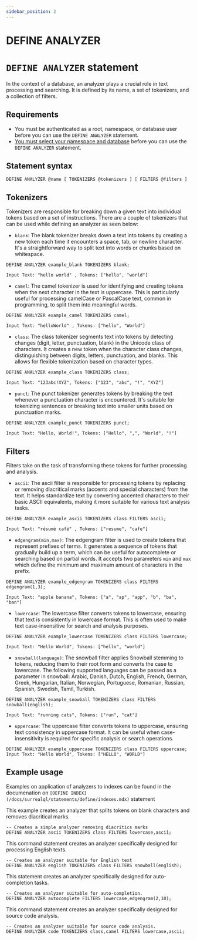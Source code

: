 ```yaml
---
sidebar_position: 2
---
```


# DEFINE ANALYZER

# `DEFINE ANALYZER` statement

In the context of a database, an analyzer plays a crucial role in text processing and searching. It is defined by its name, a set of tokenizers, and a collection of filters.

## Requirements
- You must be authenticated as a root, namespace, or database user before you can use the `DEFINE ANALYZER` statement.
- [You must select your namespace and database](/docs/surrealql/statements/use) before you can use the `DEFINE ANALYZER` statement.

## Statement syntax

```surql title="SurrealQL Syntax"
DEFINE ANALYZER @name [ TOKENIZERS @tokenizers ] [ FILTERS @filters ]
```

## Tokenizers
Tokenizers are responsible for breaking down a given text into individual tokens based on a set of instructions. There are a couple of tokenizers that can be used while defining an analyzer as seen below:

- `blank`: The blank tokenizer breaks down a text into tokens by creating a new token each time it encounters a space, tab, or newline character. It's a straightforward way to split text into words or chunks based on whitespace.

```surql
DEFINE ANALYZER example_blank TOKENIZERS blank;

Input Text: "hello world" , Tokens: ["hello", "world"]
```
- `camel`: The camel tokenizer is used for identifying and creating tokens when the next character in the text is uppercase. This is particularly useful for processing camelCase or PascalCase text, common in programming, to split them into meaningful words.

```surql
DEFINE ANALYZER example_camel TOKENIZERS camel;

Input Text: "helloWorld" , Tokens: ["hello", "World"]
```
- `class`: The class tokenizer segments text into tokens by detecting changes (digit, letter, punctuation, blank) in the Unicode class of characters. It creates a new token when the character class changes, distinguishing between digits, letters, punctuation, and blanks. This allows for flexible tokenization based on character types.

```surql
DEFINE ANALYZER example_class TOKENIZERS class;

Input Text: "123abc!XYZ", Tokens: ["123", "abc", "!", "XYZ"]
```
- `punct`: The punct tokenizer generates tokens by breaking the text whenever a punctuation character is encountered. It's suitable for tokenizing sentences or breaking text into smaller units based on punctuation marks.

```surql
DEFINE ANALYZER example_punct TOKENIZERS punct;

Input Text: "Hello, World!", Tokens: ["Hello", ",", "World", "!"]
```

## Filters

Filters take on the task of transforming these tokens for further processing and analysis.

- `ascii`: The ascii filter is responsible for processing tokens by replacing or removing diacritical marks (accents and special characters) from the text. It helps standardize text by converting accented characters to their basic ASCII equivalents, making it more suitable for various text analysis tasks.

```surql
DEFINE ANALYZER example_ascii TOKENIZERS class FILTERS ascii;

Input Text: "résumé café" , Tokens: ["resume", "cafe"]
```

- `edgengram(min,max)`: The edgengram filter is used to create tokens that represent prefixes of terms. It generates a sequence of tokens that gradually build up a term, which can be useful for autocomplete or searching based on partial words. It accepts two parameters `min` and `max` which define the minimum and maximum amount of characters in the prefix.

```surql
DEFINE ANALYZER example_edgengram TOKENIZERS class FILTERS edgengram(1,3);

Input Text: "apple banana", Tokens: ["a", "ap", "app", "b", "ba", "ban"]
```

- `lowercase`: The lowercase filter converts tokens to lowercase, ensuring that text is consistently in lowercase format. This is often used to make text case-insensitive for search and analysis purposes.

```surql
DEFINE ANALYZER example_lowercase TOKENIZERS class FILTERS lowercase;

Input Text: "Hello World", Tokens: ["hello", "world"]
```
- `snowball(language)`: The snowball filter applies Snowball stemming to tokens, reducing them to their root form and converts the case to lowercase. The following supported languages can be passed as a parameter in snowball: Arabic, Danish, Dutch, English, French, German, Greek, Hungarian, Italian, Norwegian, Portuguese, Romanian, Russian, Spanish, Swedish, Tamil, Turkish.

```surql
DEFINE ANALYZER example_snowball TOKENIZERS class FILTERS snowball(english);

Input Text: "running cats", Tokens: ["run", "cat"]
```

- `uppercase`: The uppercase filter converts tokens to uppercase, ensuring text consistency in uppercase format. It can be useful when case-insensitivity is required for specific analysis or search operations.

```surql
DEFINE ANALYZER example_uppercase TOKENIZERS class FILTERS uppercase;
Input Text: "Hello World", Tokens: ["HELLO", "WORLD"]
```

## Example usage

Examples on application of analyzers to indexes can be found in the documenation on `[DEFINE INDEX](/docs/surrealql/statements/define/indexes.mdx)` statement

This example creates an analyzer that splits tokens on blank characters and removes diacritical marks.

```surql
-- Creates a simple analyzer removing diacritics marks
DEFINE ANALYZER ascii TOKENIZERS class FILTERS lowercase,ascii;
```
This command statement creates an analyzer specifically designed for processing English texts.

```surql
-- Creates an analyzer suitable for English text
DEFINE ANALYZER english TOKENIZERS class FILTERS snowball(english);
```

This statement creates an analyzer specifically designed for auto-completion tasks.

```surql
-- Creates an analyzer suitable for auto-completion.
DEFINE ANALYZER autocomplete FILTERS lowercase,edgengram(2,10);
```

This command statement creates an analyzer specifically designed for source code analysis.

```surql
-- Creates an analyzer suitable for source code analysis.
DEFINE ANALYZER code TOKENIZERS class,camel FILTERS lowercase,ascii;
```
